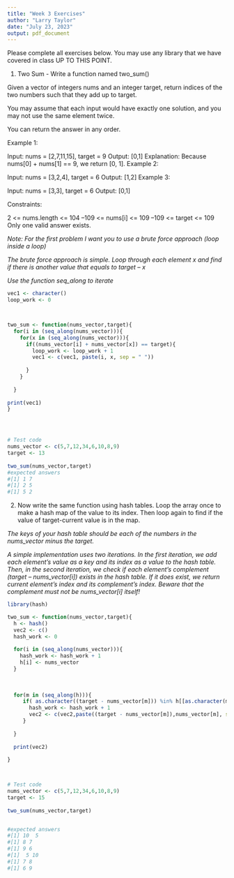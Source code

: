 ```yaml
---
title: "Week 3 Exercises"
author: "Larry Taylor"
date: "July 23, 2023"
output: pdf_document
---
```


Please complete all exercises below. You may use any library that we have covered in class UP TO THIS POINT. 

1) Two Sum - Write a function named two_sum()

Given a vector of integers nums and an integer target, return indices of the two numbers such that they add up to target.

You may assume that each input would have exactly one solution, and you may not use the same element twice.

You can return the answer in any order.

Example 1:

Input: nums = [2,7,11,15], target = 9
Output: [0,1]
Explanation: Because nums[0] + nums[1] == 9, we return [0, 1].
Example 2:

Input: nums = [3,2,4], target = 6
Output: [1,2]
Example 3:

Input: nums = [3,3], target = 6
Output: [0,1]

Constraints:

2 <= nums.length <= 104
–109 <= nums[i] <= 109
–109 <= target <= 109
Only one valid answer exists.
 

*Note: For the first problem I want you to use a brute force approach (loop inside a loop)* 

*The brute force approach is simple. Loop through each element x and find if there is another value that equals to target – x*

*Use the function seq_along to iterate*

```r
vec1 <- character()
loop_work <- 0



two_sum <- function(nums_vector,target){
  for(i in (seq_along(nums_vector))){
    for(x in (seq_along(nums_vector))){
      if((nums_vector[i] + nums_vector[x]) == target){
        loop_work <- loop_work + 1
        vec1 <- c(vec1, paste(i, x, sep = " "))
     
      }
    }
    
  }
  
print(vec1)
}




# Test code
nums_vector <- c(5,7,12,34,6,10,8,9)
target <- 13
 
two_sum(nums_vector,target)
#expected answers
#[1] 1 7
#[1] 2 5
#[1] 5 2

```

2) Now write the same function using hash tables.
Loop the array once to make a hash map of the value to its index. Then loop again to find if the value of target-current value is in the map.

*The keys of your hash table should be each of the numbers in the nums_vector minus the target. *

*A simple implementation uses two iterations. In the first iteration, we add each element's value as a key and its index as a value to the hash table. Then, in the second iteration, we check if each element's complement (target – nums_vector[i]) exists in the hash table. If it does exist, we return current element's index and its complement's index. Beware that the complement must not be nums_vector[i] itself!*

```r
library(hash)

two_sum <- function(nums_vector,target){
  h <- hash()
  vec2 <- c()
  hash_work <- 0
  
  for(i in (seq_along(nums_vector))){
    hash_work <- hash_work + 1
    h[i] <- nums_vector
  }
  
  
  
  for(m in (seq_along(h))){
     if( as.character((target - nums_vector[m])) %in% h[[as.character(m)]]){
       hash_work <- hash_work + 1
       vec2 <- c(vec2,paste((target - nums_vector[m]),nums_vector[m], sep=' '))
     }
   
  }
  
  print(vec2)
  
}



# Test code
nums_vector <- c(5,7,12,34,6,10,8,9)
target <- 15
 
two_sum(nums_vector,target)


#expected answers
#[1] 10  5
#[1] 8 7
#[1] 9 6
#[1]  5 10
#[1] 7 8
#[1] 6 9




```